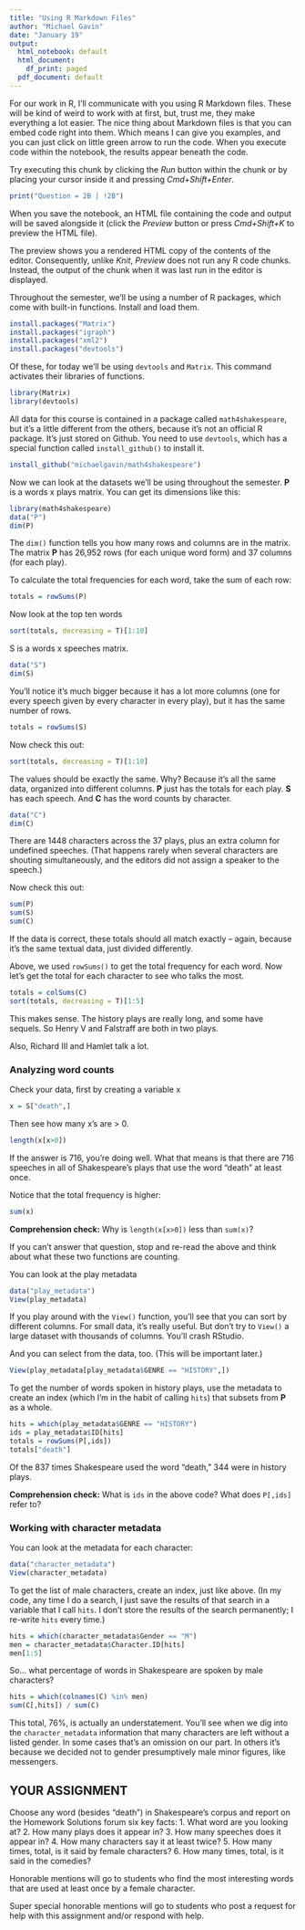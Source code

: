 ```yaml
---
title: "Using R Markdown Files"
author: "Michael Gavin"
date: "January 19"
output:
  html_notebook: default
  html_document:
    df_print: paged
  pdf_document: default
---
```

For our work in R, I'll communicate with you using R Markdown files. These will be kind of weird to work with at first, but, trust me, they make everything a lot easier. The nice thing about Markdown files is that you can embed code right into them. Which means I can give you examples, and you can just click on little green arrow to run the code. When you execute code within the notebook, the results appear beneath the code. 

Try executing this chunk by clicking the *Run* button within the chunk or by placing your cursor inside it and pressing *Cmd+Shift+Enter*. 

```r
print("Question = 2B | !2B")
```

When you save the notebook, an HTML file containing the code and output will be saved alongside it (click the *Preview* button or press *Cmd+Shift+K* to preview the HTML file). 

The preview shows you a rendered HTML copy of the contents of the editor. Consequently, unlike *Knit*, *Preview* does not run any R code chunks. Instead, the output of the chunk when it was last run in the editor is displayed.

Throughout the semester, we'll be using a number of R packages, which come with built-in functions. Install and load them.
```r
install.packages("Matrix")
install.packages("igraph")
install.packages("xml2")
install.packages("devtools")
```

Of these, for today we'll be using `devtools` and `Matrix`. This command activates their libraries of functions.
```r
library(Matrix)
library(devtools)
```

All data for this course is contained in a package called `math4shakespeare`, but it's a little different from the others, because it's not an official R package. It's just stored on Github. You need to use `devtools`, which has a special function called `install_github()` to install it.
```r
install_github("michaelgavin/math4shakespeare")
```

Now we can look at the datasets we'll be using throughout the semester. **P** is a words x plays matrix. You can get its dimensions like this:
```r
library(math4shakespeare)
data("P")
dim(P)
```

The `dim()` function tells you how many rows and columns are in the matrix. The matrix **P** has 26,952 rows (for each unique word form) and 37 columns (for each play).

To calculate the total frequencies for each word, take the sum of each row:
```r
totals = rowSums(P)
```

Now look at the top ten words
```r
sort(totals, decreasing = T)[1:10]
```

S is a words x speeches matrix.
```r
data("S")
dim(S)
```

You'll notice it's much bigger because it has a lot more columns (one for every speech given by every character in every play), but it has the same number of rows.
```r
totals = rowSums(S)
```

Now check this out:
```r
sort(totals, decreasing = T)[1:10]
```

The values should be exactly the same. Why? Because it's all the same data, organized into different columns. **P** just has the totals for each play. **S** has each speech. And **C** has the word counts by character.


```r
data("C")
dim(C)
```

There are 1448 characters across the 37 plays, plus an extra column for undefined speeches. (That happens rarely when several characters are shouting simultaneously, and the editors did not assign a speaker to the speech.)

Now check this out:
```r
sum(P)
sum(S)
sum(C)
```

If the data is correct, these totals should all match exactly -- again, because it's the same textual data, just divided differently.

Above, we used `rowSums()` to get the total frequency for each word. Now let's get the total for each character to see who talks the most.
```r
totals = colSums(C)
sort(totals, decreasing = T)[1:5]
```

This makes sense. The history plays are really long, and some have sequels. So Henry V and Falstraff are both in two plays. 

Also, Richard III and Hamlet talk a lot.

### Analyzing word counts

Check your data, first by creating a variable x
```r
x = S["death",]
```

Then see how many x's are > 0.
```r
length(x[x>0])
```

If the answer is 716, you're doing well. What that means is that there are 716 speeches in all of Shakespeare's plays that use the word "death" at least once.

Notice that the total frequency is higher:
```r
sum(x)
```

**Comprehension check:** Why is `length(x[x>0])` less than `sum(x)`?

If you can't answer that question, stop and re-read the above and think about what these two functions are counting.

You can look at the play metadata
```r
data("play_metadata")
View(play_metadata)
```

If you play around with the `View()` function, you'll see that you can sort by different columns. For small data, it's really useful. But don't try to `View()` a large dataset with thousands of columns. You'll crash RStudio.

And you can select from the data, too. (This will be important later.)
```r
View(play_metadata[play_metadata$GENRE == "HISTORY",])
```

To get the number of words spoken in history plays, use the metadata to create an index (which I'm in the habit of calling `hits`) that subsets from **P** as a whole.
```r
hits = which(play_metadata$GENRE == "HISTORY")
ids = play_metadata$ID[hits]
totals = rowSums(P[,ids])
totals["death"]
```

Of the 837 times Shakespeare used the word "death," 344 were in history plays.

**Comprehension check:** What is `ids` in the above code? What does `P[,ids]` refer to?

### Working with character metadata

You can look at the metadata for each character:
```r
data("character_metadata")
View(character_metadata)
```

To get the list of male characters, create an index, just like above. (In my code, any time I do a search, I just save the results of that search in a variable that I call `hits`. I don't store the results of the search permanently; I re-write `hits` every time.)
```r
hits = which(character_metadata$Gender == "M")
men = character_metadata$Character.ID[hits]
men[1:5]
```

So... what percentage of words in Shakespeare are spoken by male characters?

```r
hits = which(colnames(C) %in% men)
sum(C[,hits]) / sum(C)
```

This total, 76%, is actually an understatement. You'll see when we dig into the `character_metadata` information that many characters are left without a listed gender. In some cases that's an omission on our part. In others it's because we decided not to gender presumptively male minor figures, like messengers. 



## YOUR ASSIGNMENT ##

Choose any word (besides "death") in Shakespeare's corpus and report on the Homework Solutions forum six key facts:
1. What word are you looking at?
2. How many plays does it appear in?
3. How many speeches does it appear in?
4. How many characters say it at least twice?
5. How many times, total, is it said by female characters?
6. How many times, total, is it said in the comedies?

Honorable mentions will go to students who find the most interesting words that are used at least once by a female character. 

Super special honorable mentions will go to students who post a request for help with this assignment and/or respond with help.

